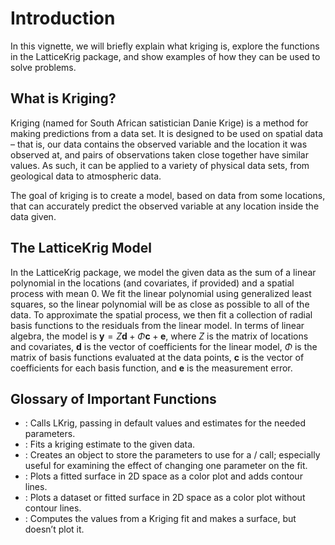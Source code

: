 # Introduction

In this vignette, we will briefly explain what kriging is, explore the functions in the LatticeKrig package, and show examples of how they can be used to solve problems.

## What is Kriging?

Kriging (named for South African satistician Danie Krige) is a method for making predictions from a data set. It is designed to be used on spatial data -- that is, our data contains the observed variable and the location it was observed at, and pairs of observations taken close together have similar values. As such, it can be applied to a variety of physical data sets, from geological data to atmospheric data.

The goal of kriging is to create a model, based on data from some locations, that can accurately predict the observed variable at any location inside the data given. 

## The LatticeKrig Model

In the LatticeKrig package, we model the given data as the sum of a linear polynomial in the locations (and covariates, if provided) and a spatial process with mean 0. We fit the linear polynomial using generalized least squares, so the linear polynomial will be as close as possible to all of the data. To approximate the spatial process, we then fit a collection of radial basis functions to the residuals from the linear model. In terms of linear algebra, the model is $\mathbf y = Z \mathbf d + \Phi \mathbf c + \mathbf e$, where $Z$ is the matrix of locations and covariates, $\mathbf d$ is the vector of coefficients for the linear model, $\Phi$ is the matrix of basis functions evaluated at the data points, $\mathbf c$ is the vector of coefficients for each basis function, and $\mathbf e$ is the measurement error. 

## Glossary of Important Functions

* \ttt{LatticeKrig}: Calls LKrig, passing in default values and estimates for the needed parameters.
* \ttt{LKrig}: Fits a kriging estimate to the given data.
* \ttt{LKInfo}: Creates an object to store the parameters to use for a \ttt{LatticeKrig} / \ttt{LKrig} call; especially useful for examining the effect of changing one parameter on the fit.
* \ttt{surface}: Plots a fitted surface in 2D space as a color plot and adds contour lines.
* \ttt{image.plot}: Plots a dataset or fitted surface in 2D space as a color plot without contour lines.
* \ttt{predictSurface}: Computes the values from a Kriging fit and makes a surface, but doesn't plot it.
